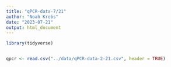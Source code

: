 ```yaml
---
title: "qPCR-data-7/21"
author: "Noah Krebs"
date: "2023-07-21"
output: html_document
---
```

```r
library(tidyverse)



```


```r
qpcr <- read.csv("../data/qPCR-data-2-21.csv", header = TRUE)
```

